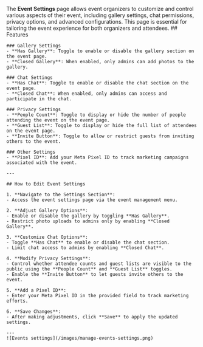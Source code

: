 


The **Event Settings** page allows event organizers to customize and control various aspects of their event, including gallery settings, chat permissions, privacy options, and advanced configurations. This page is essential for tailoring the event experience for both organizers and attendees.
<Tabs>
  <Tab title="Web">
    ## Features

    ### Gallery Settings
    - **Has Gallery**: Toggle to enable or disable the gallery section on the event page.
    - **Closed Gallery**: When enabled, only admins can add photos to the gallery.

    ### Chat Settings
    - **Has Chat**: Toggle to enable or disable the chat section on the event page.
    - **Closed Chat**: When enabled, only admins can access and participate in the chat.

    ### Privacy Settings
    - **People Count**: Toggle to display or hide the number of people attending the event on the event page.
    - **Guest List**: Toggle to display or hide the full list of attendees on the event page.
    - **Invite Button**: Toggle to allow or restrict guests from inviting others to the event.

    ### Other Settings
    - **Pixel ID**: Add your Meta Pixel ID to track marketing campaigns associated with the event.

    ---

    ## How to Edit Event Settings

    1. **Navigate to the Settings Section**:
    - Access the event settings page via the event management menu.

    2. **Adjust Gallery Options**:
    - Enable or disable the gallery by toggling **Has Gallery**.
    - Restrict photo uploads to admins only by enabling **Closed Gallery**.

    3. **Customize Chat Options**:
    - Toggle **Has Chat** to enable or disable the chat section.
    - Limit chat access to admins by enabling **Closed Chat**.

    4. **Modify Privacy Settings**:
    - Control whether attendee counts and guest lists are visible to the public using the **People Count** and **Guest List** toggles.
    - Enable the **Invite Button** to let guests invite others to the event.

    5. **Add a Pixel ID**:
    - Enter your Meta Pixel ID in the provided field to track marketing efforts.

    6. **Save Changes**:
    - After making adjustments, click **Save** to apply the updated settings.

    ---
    ![Events settings](/images/manage-events-settings.png)
  </Tab>
  <Tab title="App">
  </Tab>
</Tabs>

